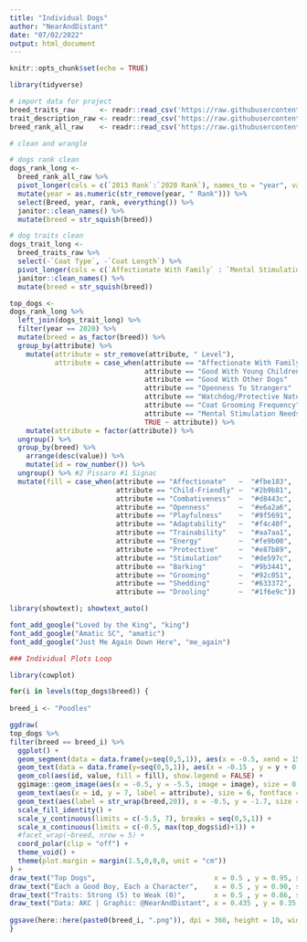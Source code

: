 ```yaml
---
title: "Individual Dogs"
author: "NearAndDistant"
date: "07/02/2022"
output: html_document
---
```


```r
knitr::opts_chunk$set(echo = TRUE)
```

```r
library(tidyverse)

# import data for project
breed_traits_raw      <- readr::read_csv('https://raw.githubusercontent.com/rfordatascience/tidytuesday/master/data/2022/2022-02-01/breed_traits.csv')
trait_description_raw <- readr::read_csv('https://raw.githubusercontent.com/rfordatascience/tidytuesday/master/data/2022/2022-02-01/trait_description.csv')
breed_rank_all_raw    <- readr::read_csv('https://raw.githubusercontent.com/rfordatascience/tidytuesday/master/data/2022/2022-02-01/breed_rank.csv')

```

```r
# clean and wrangle 

# dogs rank clean
dogs_rank_long <- 
  breed_rank_all_raw %>%
  pivot_longer(cols = c(`2013 Rank`:`2020 Rank`), names_to = "year", values_to = "rank") %>%
  mutate(year = as.numeric(str_remove(year, " Rank"))) %>%
  select(Breed, year, rank, everything()) %>%
  janitor::clean_names() %>%
  mutate(breed = str_squish(breed))

# dog traits clean
dogs_trait_long <-
  breed_traits_raw %>%
  select(-`Coat Type`, -`Coat Length`) %>%
  pivot_longer(cols = c(`Affectionate With Family` : `Mental Stimulation Needs`), names_to = "attribute", values_to = "value") %>%
  janitor::clean_names() %>%
  mutate(breed = str_squish(breed))

```

```r

top_dogs <-
dogs_rank_long %>%
  left_join(dogs_trait_long) %>%
  filter(year == 2020) %>%
  mutate(breed = as_factor(breed)) %>%
  group_by(attribute) %>%
    mutate(attribute = str_remove(attribute, " Level"),
           attribute = case_when(attribute == "Affectionate With Family"   ~ "Affectionate",
                                 attribute == "Good With Young Children"   ~ "Child-Friendly",
                                 attribute == "Good With Other Dogs"       ~ "Combativeness",
                                 attribute == "Openness To Strangers"      ~ "Openness",
                                 attribute == "Watchdog/Protective Nature" ~ "Protective",
                                 attribute == "Coat Grooming Frequency"    ~ "Grooming",
                                 attribute == "Mental Stimulation Needs"   ~ "Stimulation",
                                 TRUE ~ attribute)) %>%
    mutate(attribute = factor(attribute)) %>%
  ungroup() %>%
  group_by(breed) %>%
    arrange(desc(value)) %>%
    mutate(id = row_number()) %>%
  ungroup() %>% #2 Pissaro #1 Signac
  mutate(fill = case_when(attribute == "Affectionate"   ~  "#fbe183",
                          attribute == "Child-Friendly" ~  "#2b9b81",
                          attribute == "Combativeness"  ~  "#d8443c",
                          attribute == "Openness"       ~  "#e6a2a6",
                          attribute == "Playfulness"    ~  "#9f5691",
                          attribute == "Adaptability"   ~  "#f4c40f",
                          attribute == "Trainability"   ~  "#aa7aa1",
                          attribute == "Energy"         ~  "#fe9b00",
                          attribute == "Protective"     ~  "#e87b89",
                          attribute == "Stimulation"    ~  "#de597c",
                          attribute == "Barking"        ~  "#9b3441",
                          attribute == "Grooming"       ~  "#92c051",
                          attribute == "Shedding"       ~  "#633372",
                          attribute == "Drooling"       ~  "#1f6e9c"))

```

```r
library(showtext); showtext_auto()

font_add_google("Loved by the King", "king")
font_add_google("Amatic SC", "amatic")
font_add_google("Just Me Again Down Here", "me_again")

```


```r
### Individual Plots Loop

library(cowplot)

for(i in levels(top_dogs$breed)) {
  
breed_i <- "Poodles"

ggdraw(
top_dogs %>%
filter(breed == breed_i) %>%
  ggplot() +
  geom_segment(data = data.frame(y=seq(0,5,1)), aes(x = -0.5, xend = 15, y=y, yend=y), linetype = "ff", color = "grey90") +
  geom_text(data = data.frame(y=seq(0,5,1)), aes(x = -0.15 , y = y + 0.5, label = y), family = "king", size = 6, fontface = "bold") + 
  geom_col(aes(id, value, fill = fill), show.legend = FALSE) +
  ggimage::geom_image(aes(x = -0.5, y = -5.5, image = image), size = 0.24) +
  geom_text(aes(x = id, y = 7, label = attribute), size = 6, fontface = 'bold', family = "king") +
  geom_text(aes(label = str_wrap(breed,20)), x = -0.5, y = -1.7, size = 6, fontface = 'bold', family = "amatic") +
  scale_fill_identity() +
  scale_y_continuous(limits = c(-5.5, 7), breaks = seq(0,5,1)) +
  scale_x_continuous(limits = c(-0.5, max(top_dogs$id)+1)) +
  #facet_wrap(~breed, nrow = 5) +
  coord_polar(clip = "off") +
  theme_void() +
  theme(plot.margin = margin(1.5,0,0,0, unit = "cm"))
) +
draw_text("Top Dogs",                             x = 0.5 , y = 0.95, size = 40, family = "amatic") + 
draw_text("Each a Good Boy, Each a Character",    x = 0.5 , y = 0.90, size = 25, family = "amatic") +
draw_text("Traits: Strong (5) to Weak (0)",       x = 0.5 , y = 0.86, size = 18, family = "amatic") +
draw_text("Data: AKC | Graphic: @NearAndDistant", x = 0.435 , y = 0.35, size = 8, family = "me_again", hjust = 0, color = "grey70")
  
ggsave(here::here(paste0(breed_i, ".png")), dpi = 360, height = 10, width = 10, bg = "white")
}

```
